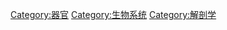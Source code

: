 {{Commonscat|Organ systems}}

[[Category:器官|Category:器官]]
[[Category:生物系统|Category:生物系统]]
[[Category:解剖学|Category:解剖学]]